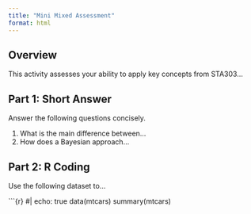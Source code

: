 ```yaml
---
title: "Mini Mixed Assessment"
format: html
---
```


## Overview

This activity assesses your ability to apply key concepts from STA303...

## Part 1: Short Answer

Answer the following questions concisely.

1.  What is the main difference between...
2.  How does a Bayesian approach...

## Part 2: R Coding

Use the following dataset to...

\`\`\`{r} #\| echo: true data(mtcars) summary(mtcars)
